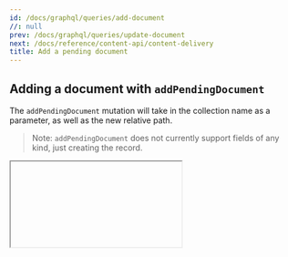 ```yaml
---
id: /docs/graphql/queries/add-document
//: null
prev: /docs/graphql/queries/update-document
next: /docs/reference/content-api/content-delivery
title: Add a pending document
---
```


## Adding a document with `addPendingDocument`

The `addPendingDocument` mutation will take in the collection name as a parameter, as well as the new relative path.

> Note: `addPendingDocument` does not currently support fields of any kind, just creating the record.

<Iframe iframeSrc="/api/graphiql/?query=mutation%20%7B%0A%20%20addPendingDocument(collection%3A%20%22post%22%2C%20relativePath%3A%20%22pedro.json%22)%20%7B%0A%20%20%20%20__typename%0A%20%20%7D%0A%7D&operationName=GetBlogPost" height={400} />

> Ready to try out some of these queries using your specific schema? Try [running the Tina CLI](/docs/graphql/cli/) and testing them out using the Altair client
